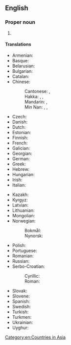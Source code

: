 ==English==
{{wikipedia}}

===Proper noun===
{{en-proper noun}}

# {{senseid|en|Q858}}{{n-g|The official name of [[Syria]].}}

====Translations====
{{trans-top|id=Q858|official name of Syria}}
* Armenian: {{t|hy|Սիրիայի Արաբական Հանրապետություն}}
* Basque: {{t|eu|Siriako Arabiar Errepublika}}
* Belarusian: {{t|be|Сіры́йская Ара́бская Рэспу́бліка|f}}
* Bulgarian: {{t|bg|Сирийска Арабска Република|f}}
* Catalan: {{t|ca|República Àrab Siriana|f}}
* Chinese:
*: Cantonese: {{t|yue|阿拉伯敘利亞共和國|sc=Hani}}, {{t|yue|阿拉伯叙利亚共和国|tr=aa3 laai1 baak3 zeoi6 lei6 aa3 gung6 wo4 gwok3|sc=Hani}}
*: Hakka: {{t|hak|敘利亞阿拉伯共和國|sc=Hani}}, {{t|hak|敍利亞阿拉伯共和國|sc=Hani}}, {{t|hak|叙利亚阿拉伯共和国|tr=Si-li-á Â-lâ-pak Khiung-fò-koet, Si-li-â Â-lâ-pak Khiung-fò-koet|sc=Hani}}
*: Mandarin: {{t+|cmn|阿拉伯敘利亞共和國|sc=Hani}}, {{t|cmn|阿拉伯叙利亚共和国|tr=Ālābó Xùlìyà Gònghéguó|sc=Hani}}
*: Min Nan: {{t|nan|敘利亞阿拉伯共和國|sc=Hani}}, {{t|nan|敍利亞阿拉伯共和國|sc=Hani}}, {{t|nan|叙利亚阿拉伯共和国|tr=Sū-lī-a A-la-pek Kiōng-hô-kok, Su-lī-a A-la-pek Kiōng-hô-kok|sc=Hani}}
* Czech: {{t|cs|Syrská arabská republika|f}}
* Danish: {{t|da|Den Syriske Arabiske Republik|c}}
* Dutch: {{t|nl|Arabische Republiek Syrië|f}}
* Estonian: {{t|et|Süüria Araabia Vabariik}}
* Finnish: {{t|fi|Syyrian arabitasavalta}}
* French: {{t|fr|République arabe syrienne|f}}
* Galician: {{t|gl|República Árabe Siria|f}}
* Georgian: {{t|ka|სირიის არაბული რესპუბლიკა}}
* German: {{t+|de|Arabische Republik Syrien|f}}
* Greek: {{t|el|Αραβική Δημοκρατία της Συρίας|f}}
* Hebrew: {{t|he|הַרֶפּוּבְּלִיקָה הַעֲרָבִית הַסוּרִית|tr=harepubeliqah ha‘aravit hasurit}}
* Hungarian: {{t|hu|Szíriai Arab Köztársaság}}
* Irish: {{t|ga|Poblacht Arabach na Siria|f}}
* Italian: {{t|it|Repubblica Araba di Siria|f}}
{{trans-mid}}
* Kazakh: {{t|kk|Сирия Араб Республикасы}}
* Kyrgyz: {{t|ky|Сирия Араб Республикасы}}
* Latvian: {{t|lv|Sīrijas Arābu Republika|f}}
* Lithuanian: {{t|lt|Sirija Arabų Respublika|f}}
* Mongolian: {{t|mn|Арабын Бүгд Найрамдах Сири Улс}}
* Norwegian:
*: Bokmål: {{t|nb|Den arabiske republikk Syria|m}}
*: Nynorsk: {{t|nn|Den arabiske republikken Syria|m}}
* Polish: {{t+|pl|Syryjska Republika Arabska|f}}
* Portuguese: {{t|pt|República Árabe Síria|f}}
* Romanian: {{t|ro|Republica Arabă Siriană|f}}
* Russian: {{t+|ru|Сири́йская Ара́бская Респу́блика|f|sc=Cyrl}}
* Serbo-Croatian: 
*: Cyrillic: {{t|sh|Сиријска Арапска Република |f}}
*: Roman: {{t|sh|Sirijska Arapska Republika|f}}
* Slovak: {{t+|sk|Sýrska arabská republika|f}}
* Slovene: {{t|sl|Sirska arabska republika|f}}
* Spanish: {{t|es|República Árabe Siria|f}}
* Swedish: {{t|sv|Syriska arabiska republiken|c}}
* Turkish: {{t+|tr|Suriye Arap Cumhuriyeti}}
* Turkmen: {{t|tk|Siriýa Arap Respublikasy}}
* Ukrainian: {{t|uk|Сирі́йська Ара́бська Респу́бліка|f}}
* Uyghur: {{t|ug|سۇرىيە ئەرەب جۇمھۇرىيىتى}}
{{trans-bottom}}

[[Category:en:Countries in Asia]]